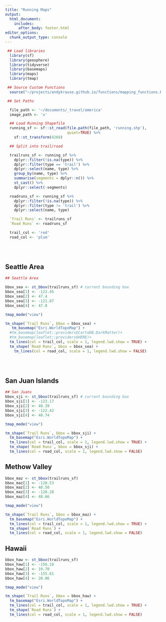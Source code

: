 ```yaml
---
title: "Running Maps"
output: 
  html_document:
    includes:
      after_body: footer.html
editor_options: 
  chunk_output_type: console
---
```


```r
 ## Load libraries
  library(sf)
  library(geosphere)
  library(tidyverse)
  library(basemaps)
  library(maps)
  library(tmap)

 ## Source Custom Functions
  source("~/projects/andykrause.github.io/functions/mapping_functions.R")

 ## Set Paths

  file_path <- '~/documents/_travel/america'
  image_path <- 'x'
```

```r

  ## Load Running Shapefile
  running_sf <- sf::st_read(file.path(file_path, 'running.shp'),
                            quiet=TRUE) %>%
    sf::st_transform(4269) 

  ## Split into trail/road 

  trailruns_sf <- running_sf %>%
    dplyr::filter(!is.na(type)) %>%
    dplyr::filter(type == 'trail') %>%
    dplyr::select(name, type) %>%
    group_by(name, type) %>% 
    summarise(segments = dplyr::n()) %>% 
    st_cast() %>%
    dplyr::select(-segments)

  roadruns_sf <- running_sf %>%
    dplyr::filter(!is.na(type)) %>%
    dplyr::filter(type != 'trail') %>%
    dplyr::select(name, type)

  `Trail Runs` <- trailruns_sf
  `Road Runs` <- roadruns_sf

  trail_col <- 'red'
  road_col <- 'plum'
  
```

&nbsp;
&nbsp;

## Seattle Area

```r

## Seattle Area

bbox_sea <- st_bbox(trailruns_sf) # current bounding box
bbox_sea[1] <- -122.45
bbox_sea[2] <- 47.4
bbox_sea[3] <- -121.87
bbox_sea[4] <- 47.8

tmap_mode("view")

tm_shape(`Trail Runs`, bbox = bbox_sea) + 
   tm_basemap("Esri.WorldTopoMap") +
  #tm_basemap(leaflet::providers$CartoDB.DarkMatter)+
  #tm_basemap(leaflet::providers$HERE)+
  tm_lines(col = trail_col, scale = 1, legend.lwd.show = TRUE) +
  tm_shape(`Road Runs`, bbox = bbox_sea) + 
    tm_lines(col = road_col, scale = 1, legend.lwd.show = FALSE)
  


```

&nbsp;
&nbsp;

## San Juan Islands 

```r

## San Juans
bbox_sji <- st_bbox(trailruns_sf) # current bounding box
bbox_sji[1] <- -123.17
bbox_sji[2] <- 48.39
bbox_sji[3] <- -122.42
bbox_sji[4] <- 48.74

tmap_mode("view")

tm_shape(`Trail Runs`, bbox = bbox_sji) + 
  tm_basemap("Esri.WorldTopoMap") +
  tm_lines(col = trail_col, scale = 1, legend.lwd.show = TRUE) +
  tm_shape(`Road Runs`, bbox = bbox_sji) + 
  tm_lines(col = road_col, scale = 1, legend.lwd.show = FALSE)

```

## Methow Valley

```r

bbox_maz <- st_bbox(trailruns_sf)  
bbox_maz[1] <- -120.53
bbox_maz[2] <- 48.50
bbox_maz[3] <- -120.28
bbox_maz[4] <- 48.66

tmap_mode("view")

tm_shape(`Trail Runs`, bbox = bbox_maz) + 
  tm_basemap("Esri.WorldTopoMap") +
  tm_lines(col = trail_col, scale = 1, legend.lwd.show = TRUE) +
  tm_shape(`Road Runs`) + 
  tm_lines(col = road_col, scale = 1, legend.lwd.show = FALSE)

```

## Hawaii

```r

bbox_haw <- st_bbox(trailruns_sf)  
bbox_haw[1] <- -156.10
bbox_haw[2] <- 19.70
bbox_haw[3] <- -155.61
bbox_haw[4] <- 20.06

tmap_mode("view")

tm_shape(`Trail Runs`, bbox = bbox_haw) + 
  tm_basemap("Esri.WorldTopoMap") +
  tm_lines(col = trail_col, scale = 1, legend.lwd.show = TRUE) +
  tm_shape(`Road Runs`) + 
  tm_lines(col = road_col, scale = 1, legend.lwd.show = FALSE)

```
 